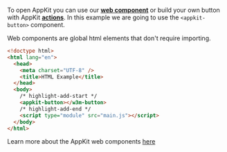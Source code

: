 To open AppKit you can use our [**web component**](../../core/components.mdx) or build your own button with AppKit [**actions**](../../core/actions.mdx#open-and-close-the-modal).
In this example we are going to use the `<appkit-button>` component.

Web components are global html elements that don't require importing.

```html
<!doctype html>
<html lang="en">
  <head>
    <meta charset="UTF-8" />
    <title>HTML Example</title>
  </head>
  <body>
    /* highlight-add-start */
    <appkit-button></w3m-button>
    /* highlight-add-end */
    <script type="module" src="main.js"></script>
  </body>
</html>
```

Learn more about the AppKit web components [here](../../core/components.mdx)
